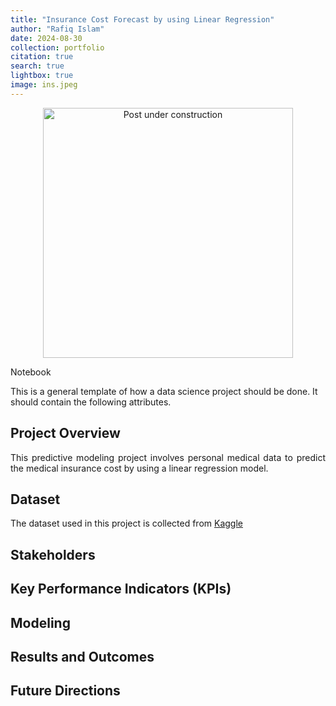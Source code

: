 ```yaml
---
title: "Insurance Cost Forecast by using Linear Regression"
author: "Rafiq Islam"
date: 2024-08-30
collection: portfolio
citation: true
search: true
lightbox: true
image: ins.jpeg
---  
```


<p align="center">
  <img src="/_assets/images/uc.jpeg" alt="Post under construction" width="400" height="400"/>
</p>

[Notebook](/codepages/medicalcost/index.qmd){target="_blank" style="text-decoration:none"}  

This is a general template of how a data science project should be done. It should contain the following attributes.

## Project Overview  

<p style="text-align: justify">
    This predictive modeling project involves personal medical data to predict the medical insurance cost by using a linear regression model.
</p>

## Dataset  
The dataset used in this project is collected from [Kaggle](https://www.kaggle.com/datasets/mirichoi0218/insurance)

## Stakeholders  

## Key Performance Indicators (KPIs)  

## Modeling  

## Results and Outcomes  

## Future Directions  